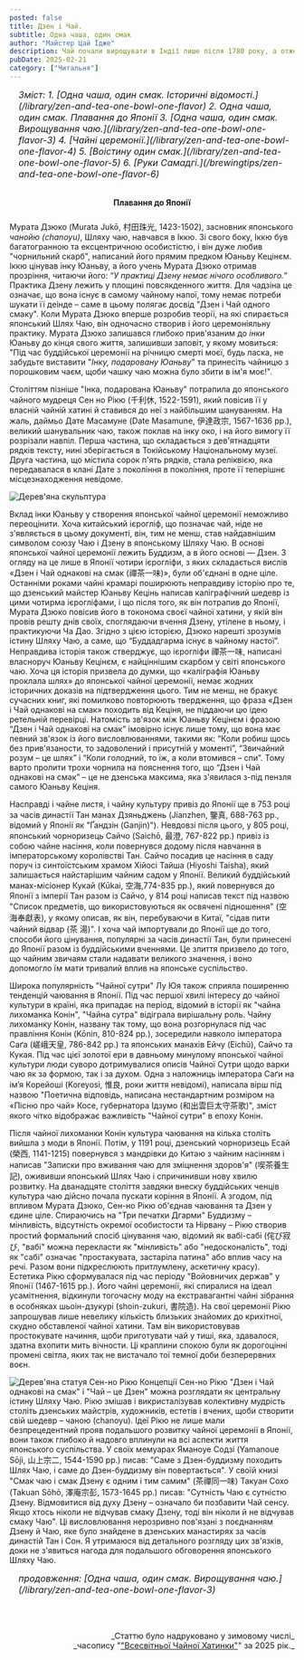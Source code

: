 ```yaml
---
posted: false
title: Дзен і Чай.
subtitle: Одна чаша, один смак
author: "Майстер Цай Їдже"
description: Чай почали вирощувати в Індії лише після 1780 року, а отже жодного зв'язку поміж чаєм і раннім Буддизмом у Індії не існувало. Як Дзен і чай виявилися настільки глибоко взаємопов'язаними, що стали "одним цілим"?
pubDate: 2025-02-21
category: ["Читальня"]
---
```



<section style="font-size: 1rem; font-style: italic; padding-left: 1rem; margin-bottom: 2rem;">
    Зміст:
    1. [Одна чаша, один смак. Історичні відомості.](/library/zen-and-tea-one-bowl-one-flavor)
    2. Одна чаша, один смак. Плавання до Японії
    3. [Одна чаша, один смак. Вирощування чаю.](/library/zen-and-tea-one-bowl-one-flavor-3)
    4. [Чайні церемонії.](/library/zen-and-tea-one-bowl-one-flavor-4)
    5. [Воістину один смак.](/library/zen-and-tea-one-bowl-one-flavor-5)
    6. [Руки Самадгі.](/brewingtips/zen-and-tea-one-bowl-one-flavor-6)
</section>

<h4 style="text-align: center; margin-bottom: 1.5rem;">Плавання до Японії</h4>

Мурата Дзюко (Murata Jukō, 村田珠光, 1423-1502), засновник японського _чанойю (chanoyu)_, Шляху чаю, навчався в Іккю. Зі свого боку, Іккю був багатогранною та ексцентричною особистістю, і він дуже любив "чорнильний скарб", написаний його прямим предком Юаньву Кецінєм. Іккю цінував інку Юаньву, а його учень Мурата Дзюко отримав прозріння, читаючи його: “_У практиці Дзену немає нічого особливого._” Практика Дзену лежить у площині повсякденного життя. Для чадзіна це означає, що вона існує в самому чайному напої, тому немає потреби шукати її деінде – саме в цьому полягає досвід "Дзен і Чай одного смаку". Коли Мурата Дзюко вперше розробив теорії, на які спирається японський Шлях Чаю, він одночасно створив і його церемоніяльну практику. Мурата Дзюко залишався глибоко прив'язаним до _інки_ Юаньву до кінця свого життя, залишивши заповіт, у якому мовиться: "Під час буддійської церемонії на річницю смерті моєї, будь ласка, не забудьте виставити "_Інку, подаровану Юаньву_" та принесіть чайницю з порошковим чаєм, щоби чашку чаю можна було збити в ім'я моє!".

Століттям пізніше "Інка, подарована Юаньву" потрапила до японського чайного мудреця Сен но Рікю (千利休, 1522-1591), який повісив її у власній чайній хатині й ставився до неї з найбільшим шануванням. На жаль, даймьо Дате Масамуне (Date Masamune, 伊達政宗, 1567-1636 рр.), великий шанувальник чаю, також поклав на інку око, і на його вимогу її розрізали навпіл. Перша частина, що складається з дев'ятнадцяти рядків тексту, нині зберігається в Токійському Національному музеї. Друга частина, що містила сорок п'ять рядків, стала реліквією, яка передавалася в клані Дате з покоління в покоління, проте її теперішнє місцезнаходження невідоме.

<Image class="align-center" src={Image1} alt="Дерев'яна скульптура" />

Вклад інки Юаньву у створення японської чайної церемонії неможливо переоцінити. Хоча китайський ієрогліф, що позначає чай, ніде не з'являється в цьому документі, він, тим не менш, став найдавнішим символом союзу Чаю і Дзену в японському Шляху Чаю. В основі японської чайної церемонії лежить Буддизм, а в його основі — Дзен. З огляду на це лише в Японії чотири ієрогліфи, з яких складається вислів «Дзен і Чай однакові на смак (禪茶一味)», були об'єднані в одне ціле. Останніми роками чайні крамарі поширюють неправдиву історію про те, що дзенський майстер Юаньву Кецінь написав каліграфічний шедевр із цими чотирма ієрогліфами, і що після того, як він потрапив до Японії, Мурата Дзюко повісив його в токонома своєї чайної хатини, у якій він провів решту днів своїх, споглядаючи вчення Дзену, утілене в ньому, і практикуючи Ча Дао. Згідно з цією історією, Дзюко нарешті зрозумів істину Шляху Чаю, а саме, що “Буддадгарма існує в чайному настої”. Неправдива історія також стверджує, що ієрогліфи 禪茶一味, написані власноруч Юаньву Кецінєм, є найціннішим скарбом у світі японського чаю. Хоча ця історія призвела до думки, що «каліграфія Юаньву проклала шлях» до японської чайної церемонії, немає жодних історичних доказів на підтвердження цього. Тим не менш, не бракує сучасних книг, які помилково повторюють твердження, що фраза «Дзен і Чай однакові на смак» походить від Кеціня, не піддаючи цю ідею ретельній перевірці. Натомість зв'язок між Юаньву Кецінєм і фразою “Дзен і Чай однакові на смак” імовірно існує лише тому, що вона має певний зв'язок із його висловлюваннями, такими як: “Коли робиш щось без прив'язаности, то задоволений і присутній у моменті”, “Звичайний розум – це шлях” і “Коли голодний, то їж, а коли втомився – спи”. Тому варто пролити трохи чорнила на пояснення того, що “Дзен і Чай однакові на смак” – це не дзенська максима, яка з'явилася з-під пензля самого Юаньву Кеціня.

Насправді і чайне листя, і чайну культуру привіз до Японії ще в 753 році за часів династії Тан манах Дзяньджень (Jianzhen, 鑒真, 688-763 рр., відомий у Японії як "Ґандзін (Ganjin)"). Невдовзі після цього, у 805 році, японський чорноризець Сайчо (Saichō, 最澄, 767-822 рр.) привіз із собою чайне насіння, коли повернувся додому після навчання в імператорському королівстві Тан. Сайчо посадив це насіння в саду поруч із синтоїстським храмом Хійосі Тайша (Hiyoshi Taisha), який залишається найстарішим чайним садом у Японії. Великий буддійський манах-місіонер Кукай (Kūkai, 空海,774-835 рр.), який повернувся до Японії з імперії Тан разом із Сайчо, у 814 році написав текст під назвою "Список предметів, що використовуються як освячені підношення" (空海奉獻表), у якому описав, як він, перебуваючи в Китаї, "сідав пити чайний відвар (茶 湯)". І хоча чай імпортували до Японії ще до того, способи його цінування, популярні за часів династії Тан, були принесені до Японії разом із буддійськими вченнями. Це злиття призвело до того, що чайним звичаям стали надавати великого значення, і воно допомогло їм мати тривалий вплив на японське суспільство.

Широка популярність "Чайної сутри" Лу Юя також сприяла поширенню тенденцій чаювання в Японії. Під час першої хвилі інтересу до чайної культури в країні, яка припадає на період, відомий в історії як "чайна лихоманка Конін", "Чайна сутра" відіграла вирішальну роль. Чайну лихоманку Конін, названу так тому, що вона розгорнулася під час правління Конін (Kōnin, 810-824 рр.), зосередили навколо імператора Саґа (嵯峨天皇, 786-842 рр.) та японських манахів Ейчу (Eichū), Сайчо та Кукая. Під час цієї золотої ери в давньому минулому японської чайної культури люди суворо дотримувалися описів Чайної Сутри щодо варки чаю як за формою, так і за духом. Одна з наложниць імператора Саґи на ім’я Корейоші (Koreyosi, 惟良, роки життя невідомі), написала вірш під назвою "Поетична відповідь, написана нестандартним розміром на «Пісню про чай» Косе, губернатора Ідзумо (和出雲巨太守茶歌)", зміст якого чітко відображає важливість "Чайної сутри" в епоху Конін.

Після чайної лихоманки Конін культура чаювання на кілька століть вийшла з моди в Японії. Потім, у 1191 році, дзенський чорноризець Есай (榮西, 1141-1215) повернувся з мандрівки до Китаю з чайним насінням і написав "Записки про вживання чаю для зміцнення здоров'я" (喫茶養生記), ожививши японський Шлях Чаю і спричинивши нову хвилю розвитку. На дванадцяте століття завдяки внеску буддійських ченців культура чаю дійсно почала пускати коріння в Японії. А згодом, під впливом Мурата Дзюко, Сен-но Рікю об'єднав чаювання та Дзен у єдине ціле. Спираючись на "Три печатки Дгарми" Буддизму – мінливість, відсутність окремої особистости та Нірвану – Рікю створив простий формальний спосіб цінування чаю, відомий як вабі-сабі (侘び寂び, "вабі" можна перекласти як "мінливість" або "недосконалість", тоді як "сабі" означає "простакувата, застаріла патина" або вплив часу на речі. Разом вони підкреслюють притлумлену, аскетичну красу). Естетика Рікю сформувалася під час періоду "Войовничих держав" у Японії (1467-1615 рр.). Його чайні церемонії, які спиралися на ідеал усамітнення, відкинули тогочасну моду на екстравагантні чайні зібрання в особняках шьоін-дзукурі (shoin-zukuri, 書院造). На свої церемонії Рікю запрошував лише невелику кількість близьких знайомих до крихітної, скудно обставленої чайної хатини. Там він використовував простокувате начиння, щоби приготувати чай у тиші, яка, здавалося, здатна вхопити мить вічности. Ці краплини спокою були як дорогоцінні промені світла, яких так не вистачало тої темної доби безперервних воєн.

<Image class="float-left" src={Image2} alt="Дерев'яна статуя Сен-но Рікю" /> Концепції Сен-но Рікю "Дзен і Чай однакові на смак" і "Чай – це Дзен" можна розглядати як центральну істину Шляху Чаю. Рікю змішав і викристалізував колективну мудрість століть дзенських майстрів, художників, естетів і вчених, щоби створити свій шедевр – чаною (chanoyu). Ідеї Рікю не лише мали безпрецедентний прояв подальшого розвитку чайної церемонії в Японії, вони також глибоко й надовго вплинули на всі аспекти життя японського суспільства. У своїх мемуарах Яманоуе Содзі (Yamanoue Sōji, 山上宗二, 1544-1590 рр.) писав: "Саме з Дзен-буддизму походить Шлях Чаю, і саме до Дзен-буддизму він повертається". У своїй книзі "Смак чаю і смак Дзену є одним і тим самим" (茶禪同一味) Такуан Сохо (Takuan Sōhō, 澤庵宗彭, 1573-1645 рр.) писав: "Сутність Чаю є сутністю Дзену. Відмовитися від духу Дзену – означало би позбавити Чай сенсу. Якщо хтось ніколи не відчував смаку Дзену, тоді він ніколи й не відчував смаку Чаю". Ці висловлювання нерозривно пов'язані з поєднанням Дзену й Чаю, яке було знайдене в дзенських манастирях за часів династій Тан і Сон. Я утримаюся від детального розгляду цих зв'язків, доки не з'явиться нагода для подальшого обговорення японського Шляху Чаю.

<section style="font-size: 1rem; font-style: italic; padding-left: 1rem; margin-bottom: 2rem;">
    продовження: [Одна чаша, один смак. Вирощування чаю.](/library/zen-and-tea-one-bowl-one-flavor-3)
</section>

<p>&nbsp;</p>
<p align="right" style="font-size: 0.9rem;">_Статтю було надруковано у зимовому числі_<br />_часопису "<a href="http://www.globalteahut.org/" target="_blank" rel="noopener noreferrer">"Всесвітньої Чайної Хатинки"</a>" за 2025 рік._</p>